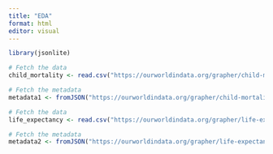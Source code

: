 ```yaml
---
title: "EDA"
format: html
editor: visual
---
```


```r
library(jsonlite)

# Fetch the data
child_mortality <- read.csv("https://ourworldindata.org/grapher/child-mortality.csv?v=1&csvType=full&useColumnShortNames=true")

# Fetch the metadata
metadata1 <- fromJSON("https://ourworldindata.org/grapher/child-mortality.metadata.json?v=1&csvType=full&useColumnShortNames=true")
```

```r
# Fetch the data
life_expectancy <- read.csv("https://ourworldindata.org/grapher/life-expectancy.csv?v=1&csvType=full&useColumnShortNames=true")

# Fetch the metadata
metadata2 <- fromJSON("https://ourworldindata.org/grapher/life-expectancy.metadata.json?v=1&csvType=full&useColumnShortNames=true")
```

